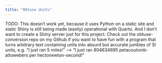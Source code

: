 ```yaml
---
title: "Obtuse Units"
---
```


TODO: This doesn't work yet, because it uses Python on a static site and static Shiny is still being made (easily) operational with Quarto. And I don't want to create a Shiny server just for this project. Check out the obtuse-conversion repo on my Github if you want to have fun with a program that turns arbitrary text containing units into absurd but accurate jumbles of SI units, e.g. "I just ran 5 miles!" --> "I just ran 804634695 petacoulomb-attowebers per hectonewton-second!"